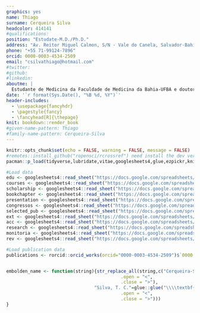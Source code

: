 ```yaml
---
graphics: yes
name: Thiago
surname: Cerqueira Silva
headcolor: 414141
#qualifications: 
position: "Estudate-M.D./Ph.D."
address: "Av. Reitor Miguel Calmon, S/N - Vale do Canela, Salvador-Bahia"
phone: "+55 71-99124-7896"
orcid: 0000-0003-4534-2509
email: "csilvathiago@hotmail.com"
#twitter: 
#github: 
#linkedin: 
aboutme: |
  Estudante de Medicina da Faculdade de Medicina da Bahia-UFBA e doutorando do Programa de Pós Graduação em Ciências da Saúde (Programa Pesquisador em Medicina). Experiência em trabalhos na área de epidemiologia, bioestatística e bioinformática. Meus principais interesses  no campo acadêmico são métodos quantitativos, epidemiologia e reprodutibilidade. Durante minha formação busquei obter conhecimentos que me permitissem atuar na interface entre ciência de dados e Medicina, utilizando os conhecimentos da prática clínica para um melhor desenvolvimento de desenho de estudos, aplicação de métodos estatísticos e interpretação de resultados. Durante a graduação participei na elaboração e condução de diversos trabalhos científicos, incluindo artigos na área de doença de Chagas, Chikungunya e COVID-19
date: '`r format(Sys.Date(), "%B %d, %Y")`'
header-includes:
  - \usepackage{fancyhdr}
  - \pagestyle{fancy}
  - \fancyhead[R]{\thepage}
knit: bookdown::render_book
#given-name-pattern: Thiago
#family-name-pattern: Cerqueira-Silva
---
```


```r
knitr::opts_chunk$set(echo = FALSE, warning = FALSE, message = FALSE)
#remotes::install_github("ropensci/rcrossref") need install the dev version
pacman::p_load(tidyverse,lubridate,vitae,googlesheets4,glue,ezpickr,knitr, fuzzyjoin,rcrossref)

#Load data
edu <- googlesheets4::read_sheet("https://docs.google.com/spreadsheets/d/1Wb8KhPZJHw8mf7wU3KBye5Q6GZSOI0DLR6UU946gweQ/edit?usp=sharing",sheet = "Education")
courses <- googlesheets4::read_sheet("https://docs.google.com/spreadsheets/d/1Wb8KhPZJHw8mf7wU3KBye5Q6GZSOI0DLR6UU946gweQ/edit?usp=sharing",sheet = "courses") %>%  arrange(type,desc(year)) 
scholarship <- googlesheets4::read_sheet("https://docs.google.com/spreadsheets/d/1Wb8KhPZJHw8mf7wU3KBye5Q6GZSOI0DLR6UU946gweQ/edit?usp=sharing",sheet = "Scholarships") %>%  arrange(desc(endYear)) 
bookchapter <- googlesheets4::read_sheet("https://docs.google.com/spreadsheets/d/1Wb8KhPZJHw8mf7wU3KBye5Q6GZSOI0DLR6UU946gweQ/edit?usp=sharing",sheet = "Book_chapters") %>%  arrange(desc(year))
presentation <- googlesheets4::read_sheet("https://docs.google.com/spreadsheets/d/1Wb8KhPZJHw8mf7wU3KBye5Q6GZSOI0DLR6UU946gweQ/edit?usp=sharing",sheet = "Presentation") %>%  arrange(desc(year)) %>% filter(filter=="TRUE")
congressos <- googlesheets4::read_sheet("https://docs.google.com/spreadsheets/d/1Wb8KhPZJHw8mf7wU3KBye5Q6GZSOI0DLR6UU946gweQ/edit?usp=sharing",sheet = "resumos_cong") %>%  arrange(desc(year)) %>% filter(filter=="TRUE")
selected_pub <- googlesheets4::read_sheet("https://docs.google.com/spreadsheets/d/1Wb8KhPZJHw8mf7wU3KBye5Q6GZSOI0DLR6UU946gweQ/edit?usp=sharing",sheet = "selected_pub") #file in google sheets with publication relavence order
ext <- googlesheets4::read_sheet("https://docs.google.com/spreadsheets/d/1Wb8KhPZJHw8mf7wU3KBye5Q6GZSOI0DLR6UU946gweQ/edit?usp=sharing",sheet = "ext") #file in 
acc <- googlesheets4::read_sheet("https://docs.google.com/spreadsheets/d/1Wb8KhPZJHw8mf7wU3KBye5Q6GZSOI0DLR6UU946gweQ/edit?usp=sharing",sheet = "accept_pub") 
research <- googlesheets4::read_sheet("https://docs.google.com/spreadsheets/d/1Wb8KhPZJHw8mf7wU3KBye5Q6GZSOI0DLR6UU946gweQ/edit?usp=sharing",sheet = "research") 
monitoria <- googlesheets4::read_sheet("https://docs.google.com/spreadsheets/d/1Wb8KhPZJHw8mf7wU3KBye5Q6GZSOI0DLR6UU946gweQ/edit?usp=sharing",sheet = "monitoria") 
rev <- googlesheets4::read_sheet("https://docs.google.com/spreadsheets/d/1Wb8KhPZJHw8mf7wU3KBye5Q6GZSOI0DLR6UU946gweQ/edit?usp=sharing",sheet = "rev") 

#Load publication data
publications <- rorcid::orcid_works(orcid="0000-0003-4534-2509")$`0000-0003-4534-2509`$works


embolden_name <- function(string){str_replace_all(string,c("Cerqueira-Silva, T."=glue::glue("\\\\textbf{Cerqueira-Silva, T.}",
                                           .open = "<",
                                           .close = ">"),
                                 "Silva, T. C."=glue::glue("\\\\textbf{Silva, T. C.}",
                                           .open = "<",
                                           .close = ">")))
}

```

